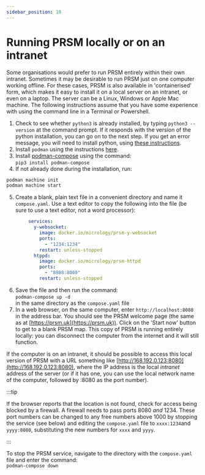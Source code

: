 ```yaml
---
sidebar_position: 10
---
```

# Running PRSM locally or on an intranet

Some organisations would prefer to run PRSM entirely within their own intranet.  Sometimes it may be desirable to run PRSM just on one computer working offline.  For these cases, PRSM is also available in 'containerised' form, which makes it easy to install it on a local server on an intranet, or even on a laptop.  The server can be a Linux, Windows or Apple Mac machine. The following instructions assume that you have some experience with using the command line in a Terminal or Powershell.

1. Check to see whether `python3` is already installed, by typing `python3 --version` at the command prompt.  If it responds with the version of the python installation, you can go on to the next step.  If you get an error message, you will need to install python, using [these instructions](https://www.python.org/downloads/).
1. Install `podman` using the instructions [here](https://podman.io/getting-started/installation).
1. Install [podman-compose](https://github.com/containers/podman-compose) using the command:  
 `pip3 install podman-compose`
1. If not already done during the installation, run:

```bash
podman machine init
podman machine start
```

5. Create a blank, plain text file in a convenient directory and name it `compose.yaml`. Use a text editor to copy the following into the file (be sure to use a text editor, not a word processor):  

```yaml
        services:
          y-websocket:
            image: docker.io/micrology/prsm-y-websocket
            ports: 
              - "1234:1234"
            restart: unless-stopped
          htppd:
            image: docker.io/micrology/prsm-httpd
            ports:
              - "8080:8080"
            restart: unless-stopped
```

6. Save the file and then run the command:  
`podman-compose up -d`  
in the same directory as the `compose.yaml` file
1. In a web browser,  on the same computer, enter `http://localhost:8080` in the address bar.  You should see the PRSM welcome page (the same as at [https://prsm.uk](https://prsm.uk)).  Click on the 'Start now' button to get to a blank PRSM map.  This copy of PRSM is running entirely locally: you can disconnect the computer from the internet and it will still function.  

If the computer is on an intranet, it should be possible to access this local version of PRSM with a URL something like [http://168.192.0.123:8080](http://168.192.0.123:8080), where the IP address is the local *intranet* address of the server (or if it has one, you can use the local network name of the computer, followed by :8080 as the port number).  

:::tip

If the browser reports that the location is not found, check for access being blocked by a firewall.  A firewall needs to pass ports 8080 *and* 1234.  These port numbers can be changed to any free numbers above 1000 by stopping the service (see below) and editing the `compose.yaml` file to `xxxx:1234`and `yyyy:8080`, substituting the new numbers for `xxxx` and `yyyy`.

:::

To stop the PRSM service, navigate to the directory with the `compose.yaml` file and enter the command:  
`podman-compose down`
